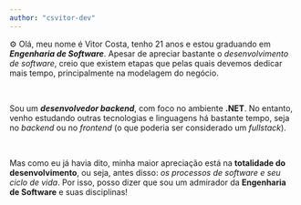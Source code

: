 ```yaml
---
author: "csvitor-dev"
---
```


⚙️ Olá, meu nome é Vitor Costa, tenho 21 anos e estou graduando em **_Engenharia de Software_**. Apesar de apreciar bastante o _desenvolvimento de software_, creio que existem etapas que pelas quais devemos dedicar mais tempo, principalmente na modelagem do negócio.

<br />

Sou um **_desenvolvedor backend_**, com foco no ambiente **.NET**. No entanto, venho estudando outras tecnologias e linguagens há bastante tempo, seja no _backend_ ou no _frontend_ (o que poderia ser considerado um _fullstack_).

<br />

Mas como eu já havia dito, minha maior apreciação está na **totalidade do desenvolvimento**, ou seja, antes disso: _os processos de software e seu ciclo de vida_. Por isso, posso dizer que sou um admirador da **Engenharia de Software** e suas disciplinas!
